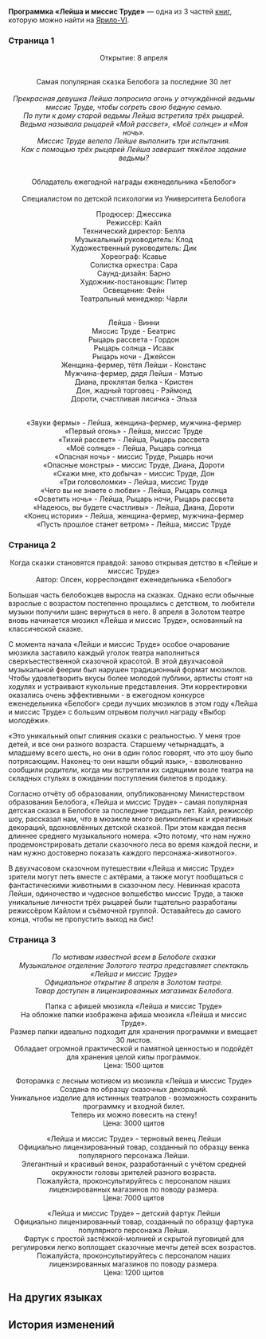 {{Книга Инфобокс
|id           = 109
|Название     = Программка «Лейша и миссис Труде»
|Изображение  = Item Jarilo-VI Readable 2.png
|Мир          = Ярило-VI
|Томов        = 3
|Автор        = <!--нужно добавить-->
|Описание     = Программка мюзикла «Лейша и миссис Труде» выдаётся бесплатно при покупке билета.
|Том1         = {{tx}}
|Источник1    = {{tx|Отсутствует источник}}
|Том2         = {{tx}}
|Источник2    = {{tx|Отсутствует источник}}
|Том3         = {{tx}}
|Источник3    = {{tx|Отсутствует источник}}
|Персонажи    = 
|Фракции      = 
}}
'''Программка «Лейша и миссис Труде»''' — одна из 3 частей [[Книги|книг]], которую можно найти на [[Ярило-VI]].
<!--
==Получение==
<gallery>
Книга НАЗВАНИЕ.png|НАЗВАНИЕ
Локация НАЗВАНИЕ.png|Расположение на карте. Ближайший пространственный якорь «[[НАЗВАНИЕ]]»
</gallery>
-->
===Страница 1===
<div align="center">Открытие: 8 апреля<br />
{{Размер|36|Золотой театр}}<br />
''{{Размер|18|Административный район, проспект Алисы, 22}}''

Самая популярная сказка Белобога за последние 30 лет<br />
{{Размер|50|Лейша и миссис Труде}}<br />
''Прекрасная девушка Лейша попросила огонь у отчуждённой ведьмы миссис Труде, чтобы согреть свою бедную семью.''<br />
''По пути к дому старой ведьмы Лейша встретила трёх рыцарей.''<br />
''Ведьма называла рыцарей «Мой рассвет», «Моё солнце» и «Моя ночь».''<br />
''Миссис Труде велела Лейше выполнить три испытания.''<br />
''Как с помощью трёх рыцарей Лейша завершит тяжёлое задание ведьмы?''

{{Размер|32|Номинант премии Голиард за лучший мюзикл года}}<br />
Обладатель ежегодной награды еженедельника «Белобог» {{Размер|32|«Выбор молодёжи»}}<br />
{{Размер|32|РЕКОМЕНДОВАНО}}<br />
Специалистом по детской психологии из Университета Белобога {{Размер|32|Зарой}}

{{Размер|24|Превосходное произведение, которым может наслаждаться вся семья!}}

Продюсер: Джессика<br />
Режиссёр: Кайл<br />
Технический директор: Белла<br />
Музыкальный руководитель: Клод<br />
Художественный руководитель: Дик<br /> Хореограф: Ксавье<br />
Солистка оркестра: Сара<br />
Саунд-дизайн: Барно<br />
Художник-постановщик: Питер<br />
Освещение: Фейн<br />
Театральный менеджер: Чарли

{{Размер|32|В ролях:}}<br />
Лейша - Винни<br />
Миссис Труде - Беатрис<br />
Рыцарь рассвета - Гордон<br />
Рыцарь солнца - Исаак<br />
Рыцарь ночи - Джейсон<br />
Женщина-фермер, тётя Лейши - Констанс<br />
Мужчина-фермер, дядя Лейши - Мэтью<br />
Диана, проклятая белка - Кристен<br />
Дон, жадный торговец - Рэймонд<br /> Дороти, счастливая лисичка - Эльза

{{Размер|32|Концертная программа:}}<br />
«Звуки фермы» - Лейша, женщина-фермер, мужчина-фермер<br />
«Первый огонь» - Лейша, миссис Труде<br />
«Тихий рассвет» - Лейша, Рыцарь рассвета<br />
«Моё солнце» - Лейша, Рыцарь солнца<br />
«Опасная ночь» - миссис Труде, Рыцарь ночи<br />
«Опасные монстры» - миссис Труде, Диана, Дороти<br />
«Скажи мне, кто добыча» - миссис Труде, Дон<br />
«Три головоломки» - Лейша, миссис Труде<br />
«Чего вы не знаете о любви» - Лейша, Рыцарь солнца<br />
«Осветить ночь» - Лейша, Рыцарь ночи, Рыцарь рассвета<br />
«Надеюсь, вы будете счастливы» - Лейша, Диана, Дороти<br />
«Конец истории» - Лейша, женщина-фермер, мужчина-фермер<br />
«Пусть прошлое станет ветром» - Лейша, миссис Труде</div>

===Страница 2===
<div align="center">Когда сказки становятся правдой: заново открывая детство в «Лейше и миссис Труде»<br />
Автор: Олсен, корреспондент еженедельника «Белобог»</div>

Большая часть белобожцев выросла на сказках. Однако если обычные взрослые с возрастом постепенно прощались с детством, то любители музыки получили шанс вернуться в него. 8 апреля в Золотом театре вновь начинается мюзикл «Лейша и миссис Труде», основанный на классической сказке.

С момента начала «Лейши и миссис Труде» особое очарование мюзикла заставило каждый уголок театра наполниться сверхъестественной сказочной красотой. В этой двухчасовой музыкальной феерии был нарушен традиционный формат мюзиклов. Чтобы удовлетворить вкусы более молодой публики, артисты стоят на ходулях и устраивают кукольные представления. Эти корректировки оказались очень эффективными - в ежегодном конкурсе еженедельника «Белобог» среди лучших мюзиклов в этом году «Лейша и миссис Труде» с большим отрывом получил награду «Выбор молодёжи».

«Это уникальный опыт слияния сказки с реальностью. У меня трое детей, и все они разного возраста. Старшему четырнадцать, а младшему всего шесть, но они в один голос говорят, что это шоу было потрясающим. Наконец-то они нашли общий язык», - взволнованно сообщили родители, когда мы встретили их сидящими возле театра на складных стульях в ожидании поступления билетов в продажу.

Согласно отчёту об образовании, опубликованному Министерством образования Белобога, «Лейша и миссис Труде» - самая популярная детская сказка в Белобоге за последние тридцать лет. Кайл, режиссёр шоу, рассказал нам, что в мюзикле много великолепных и креативных декораций, вдохновлённых детской сказкой. При этом каждая песня длиннее среднего музыкального номера. «Это потому, что нам нужно продемонстрировать детали сказочного леса во время каждой песни, и нам нужно достоверно показать каждого персонажа-животного».

В двухчасовом сказочном путешествии «Лейша и миссис Труде» зрители могут петь вместе с актёрами, а также могут пообщаться с фантастическими животными в сказочном лесу. Невинная красота Лейши, одиночество и чудесное волшебство миссис Труде, а также уникальные личности трёх рыцарей были тщательно разработаны режиссёром Кайлом и съёмочной группой. Оставайтесь до самого конца, чтобы не пропустить выход на бис!

===Страница 3===
<div align="center">''По мотивам известной всем в Белобоге сказки''<br />
''Музыкальное отделение Золотого театра представляет спектакль «Лейша и миссис Труде»''<br />
''Официальное открытие 8 апреля в Золотом театре.''<br />
''Товар доступен в лицензированных магазинах Белобога.''

Папка с афишей мюзикла «Лейша и миссис Труде»<br />
На обложке папки изображена афиша мюзикла «Лейша и миссис Труде».<br />
Размер папки идеально подходит для хранения программки и вмещает 30 листов.<br />
Обладает огромной практической и памятной ценностью и подойдёт для хранения целой кипы программок.<br />
Цена: 1500 щитов

Фоторамка с лесным мотивом из мюзикла «Лейша и миссис Труде»<br />
Создана по образцу сказочных декораций.<br />
Уникальное изделие для истинных театралов - возможность сохранить программку и входной билет.<br />
Теперь их можно повесить на стену!<br />
Цена: 3000 щитов

«Лейша и миссис Труде» - терновый венец Лейши<br />
Официально лицензированный товар, созданный по образцу венка популярного персонажа Лейши.<br />
Элегантный и красивый венок, разработанный с учётом средней окружности головы зрителей разного возраста.<br />
Пожалуйста, проконсультируйтесь с персоналом наших лицензированных магазинов по поводу размера.<br />
Цена: 7000 щитов

«Лейша и миссис Труде» – детский фартук Лейши<br />
Официально лицензированный товар, созданный по образцу фартука популярного персонажа Лейши.<br />
Фартук с простой застёжкой-молнией и скрытой пуговицей для регулировки легко воплощает сказочные мечты детей всех возрастов.<br />
Пожалуйста, проконсультируйтесь с персоналом наших лицензированных магазинов по поводу размера.<br />
Цена: 1200 щитов</div>

==На других языках==
{{На других языках
|en   = ''Leisha and Mrs. Trude'' Program
|zhs  = 《蕾莎与特鲁太太》场刊
|zht  = 《蕾莎與特魯太太》場刊
|ja   = 『レイシャとトゥルーおばさん』のパンフレット
|ko   = ≪레이샤와 트루데 부인≫ 팸플릿
|es   = Programa de «Leisha y la señora Trude»
|fr   = Programme de ''Leisha et madame Trude''
|ru   = Программка «Лейша и миссис Труде»
|th   = โบรชัวร์ "Leisha และคุณ Trude"
|vi   = Tờ Gấp Leisha Và Bà Trude
|de   = Programmheft für „Leisha und Frau Trude“
|id   = Buklet "Leisha dan Nyonya Trude"
|pt   = Programa de "Leisha e Sra. Trude"
}}

==История изменений==
{{История изменений|2.7}}